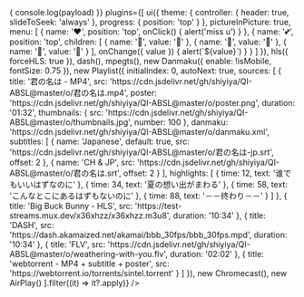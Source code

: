
<div className="nx-rounded-sm nx-overflow-hidden" style={{ maxWidth: '1024px', margin: '2.5rem auto' }}>
  <Player
    volume={0.6}
    onEvent={(payload) => {
      console.log(payload)
    }}
    plugins={[
      ui({
        theme: {
          controller: { header: true, slideToSeek: 'always' },
          progress: { position: 'top' }
        },
        pictureInPicture: true,
        menu: [
          {
            name: '❤',
            position: 'top',
            onClick() {
              alert('miss u')
            }
          },
          {
            name: '💕',
            position: 'top',
            children: [
              {
                name: '🍓',
                value: '🍓'
              },
              {
                name: '🍉',
                value: '🍉'
              },
              {
                name: '🍎',
                value: '🍎'
              }
            ],
            onChange({ value }) {
              alert(`${value}`)
            }
          }
        ]
      }),
      hls({ forceHLS: true }),
      dash(),
      mpegts(),
      new Danmaku({ enable: !isMobile, fontSize: 0.75 }),
      new Playlist({
        initialIndex: 0,
        autoNext: true,
        sources: [
          {
            title: '君の名は - MP4',
            src: 'https://cdn.jsdelivr.net/gh/shiyiya/QI-ABSL@master/o/君の名は.mp4',
            poster: 'https://cdn.jsdelivr.net/gh/shiyiya/QI-ABSL@master/o/poster.png',
            duration: '01:32',
            thumbnails: {
              src: 'https://cdn.jsdelivr.net/gh/shiyiya/QI-ABSL@master/o/thumbnails.jpg',
              number: 100
            },
            danmaku: 'https://cdn.jsdelivr.net/gh/shiyiya/QI-ABSL@master/o/danmaku.xml',
            subtitles: [
              {
                name: 'Japanese',
                default: true,
                src: 'https://cdn.jsdelivr.net/gh/shiyiya/QI-ABSL@master/o/君の名は-jp.srt',
                offset: 2
              },
              {
                name: 'CH & JP',
                src: 'https://cdn.jsdelivr.net/gh/shiyiya/QI-ABSL@master/o/君の名は.srt',
                offset: 2
              }
            ],
            highlights: [
              {
                time: 12,
                text: '谁でもいいはずなのに'
              },
              {
                time: 34,
                text: '夏の想い出がまわる'
              },
              {
                time: 58,
                text: 'こんなとこにあるはずもないのに'
              },
              {
                time: 88,
                text: '－－终わり－－'
              }
            ]
          },
          {
            title: 'Big Buck Bunny - HLS',
            src: 'https://test-streams.mux.dev/x36xhzz/x36xhzz.m3u8',
            duration: '10:34'
          },
          {
            title: 'DASH',
            src: 'https://dash.akamaized.net/akamai/bbb_30fps/bbb_30fps.mpd',
            duration: '10:34'
          },
          {
            title: 'FLV',
            src: 'https://cdn.jsdelivr.net/gh/shiyiya/QI-ABSL@master/o/weathering-with-you.flv',
            duration: '02:02'
          },
          {
            title: 'webtorrent - MP4 + subtitle + poster',
            src: 'https://webtorrent.io/torrents/sintel.torrent'
          }
        ]
      }),
      new Chromecast(),
      new AirPlay()
    ].filter((it) => it?.apply)}
  />
</div>
